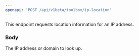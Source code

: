```yaml
---
openapi: 'POST /api/v1beta/toolbox/ip-location'
---
```


This endpoint requests location information for an IP address.

### Body

<ParamField body="domain" type="string" required>
  The IP address or domain to look up.
</ParamField> 
